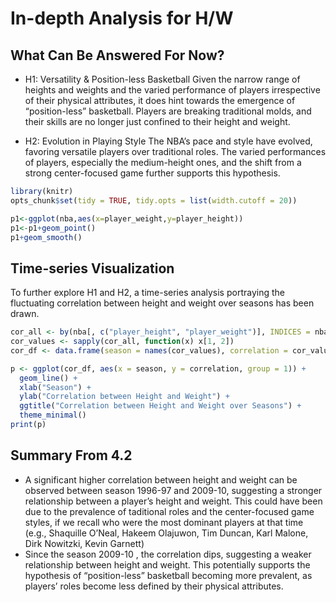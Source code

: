 # In-depth Analysis for H/W

## What Can Be Answered For Now?

- H1: Versatility & Position-less Basketball
Given the narrow range of heights and weights and the varied performance of players irrespective of their physical attributes, it does hint towards the emergence of "position-less" basketball. Players are breaking traditional molds, and their skills are no longer just confined to their height and weight.

- H2: Evolution in Playing Style
The NBA's pace and style have evolved, favoring versatile players over traditional roles. The varied performances of players, especially the medium-height ones, and the shift from a strong center-focused game further supports this hypothesis.

```r
library(knitr)
opts_chunk$set(tidy = TRUE, tidy.opts = list(width.cutoff = 20))
```

```r
p1<-ggplot(nba,aes(x=player_weight,y=player_height))
p1<-p1+geom_point()
p1+geom_smooth()
```

## Time-series Visualization

To further explore H1 and H2, a time-series analysis portraying the fluctuating correlation between height and weight over seasons has been drawn.

```r
cor_all <- by(nba[, c("player_height", "player_weight")], INDICES = nba$season, function(x) cor(x))
cor_values <- sapply(cor_all, function(x) x[1, 2])
cor_df <- data.frame(season = names(cor_values), correlation = cor_values)
```
```r
p <- ggplot(cor_df, aes(x = season, y = correlation, group = 1)) +
  geom_line() +
  xlab("Season") +
  ylab("Correlation between Height and Weight") +
  ggtitle("Correlation between Height and Weight over Seasons") +
  theme_minimal()
print(p)
```

## Summary From 4.2

- A significant higher correlation between height and weight can be observed between season 1996-97 and 2009-10, suggesting a stronger relationship between a player's height and weight. This could have been due to the prevalence of taditional roles and the center-focused game styles, if we recall who were the most dominant players at that time (e.g., Shaquille O'Neal, Hakeem Olajuwon, Tim Duncan, Karl Malone, Dirk Nowitzki, Kevin Garnett)
- Since the season 2009-10 , the correlation dips, suggesting a weaker relationship between height and weight. This potentially supports the hypothesis of "position-less" basketball becoming more prevalent, as players' roles become less defined by their physical attributes.